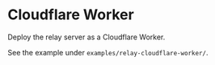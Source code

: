 # Cloudflare Worker

Deploy the relay server as a Cloudflare Worker.

See the example under `examples/relay-cloudflare-worker/`.

